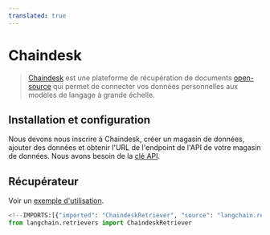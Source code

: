 ```yaml
---
translated: true
---
```


# Chaindesk

>[Chaindesk](https://chaindesk.ai) est une plateforme de récupération de documents [open-source](https://github.com/gmpetrov/databerry) qui permet de connecter vos données personnelles aux modèles de langage à grande échelle.

## Installation et configuration

Nous devons nous inscrire à Chaindesk, créer un magasin de données, ajouter des données et obtenir l'URL de l'endpoint de l'API de votre magasin de données.
Nous avons besoin de la [clé API](https://docs.chaindesk.ai/api-reference/authentication).

## Récupérateur

Voir un [exemple d'utilisation](/docs/integrations/retrievers/chaindesk).

```python
<!--IMPORTS:[{"imported": "ChaindeskRetriever", "source": "langchain.retrievers", "docs": "https://api.python.langchain.com/en/latest/retrievers/langchain_community.retrievers.chaindesk.ChaindeskRetriever.html", "title": "Chaindesk"}]-->
from langchain.retrievers import ChaindeskRetriever
```
